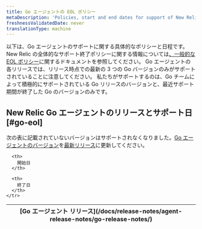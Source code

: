 ```yaml
---
title: Go エージェントの EOL ポリシー
metaDescription: 'Policies, start and end dates for support of New Relic Go agent releases.'
freshnessValidatedDate: never
translationType: machine
---
```


以下は、Go エージェントのサポートに関する具体的なポリシーと日程です。 New Relic の全体的なサポート終了ポリシーに関する情報については[、一般的な EOL ポリシー](/docs/licenses/end-of-life/notification-changes-new-relic-saas-features-distributed-software/)に関するドキュメントを参照してください。 Go エージェントの各リリースでは、リリース時点での最新の 3 つの Go バージョンのみがサポートされていることに注意してください。 私たちがサポートするのは、Go チームによって積極的にサポートされている Go リリースのバージョンと、最近サポート期間が終了した Go のバージョンのみです。

## New Relic Go エージェントのリリースとサポート日 [#go-eol]

次の表に記載されていないバージョンはサポートされなくなりました。[Go エージェントのバージョン](/docs/apm/agents/go-agent/installation/update-go-agent)を[最新リリース](/docs/release-notes/agent-release-notes/go-release-notes/)に更新してください。

<EolPage agent="go"/>

<table>
  <thead>
    <tr>
      <th>
        [Go エージェント リリース](/docs/release-notes/agent-release-notes/go-release-notes/)
      </th>

      <th>
        開始日
      </th>

      <th>
        終了日
      </th>
    </tr>
  </thead>
</table>